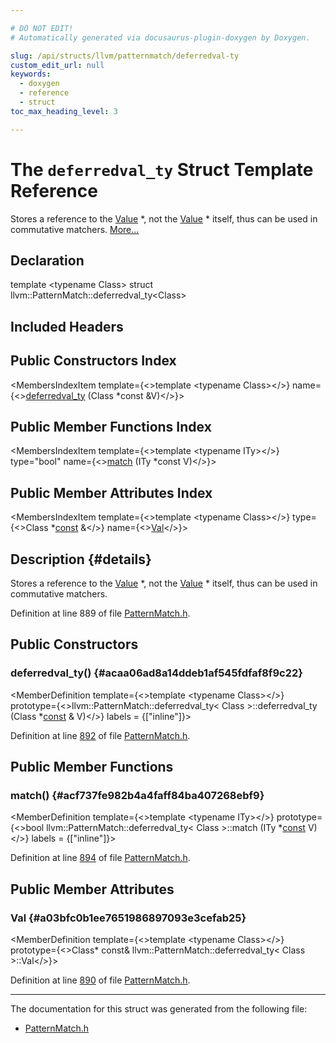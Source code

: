 ```yaml
---

# DO NOT EDIT!
# Automatically generated via docusaurus-plugin-doxygen by Doxygen.

slug: /api/structs/llvm/patternmatch/deferredval-ty
custom_edit_url: null
keywords:
  - doxygen
  - reference
  - struct
toc_max_heading_level: 3

---
```





# The `deferredval_ty` Struct Template Reference

<DoxygenPage pluginConfig={pluginConfig}>

Stores a reference to the <a href="/docs/api/classes/llvm/value">Value</a> &#42;, not the <a href="/docs/api/classes/llvm/value">Value</a> &#42; itself, thus can be used in commutative matchers. <a href="#details">More...</a>

## Declaration

<CodeBlock>template &lt;typename Class&gt;
struct llvm::PatternMatch::deferredval_ty&lt;Class&gt;</CodeBlock>

## Included Headers

<IncludesList>
<IncludesListItem
  filePath="llvm/IR/PatternMatch.h"
  permalink="/docs/api/files/include/include/llvm/include/llvm/ir/patternmatch-h"
  isLocal="true" />
</IncludesList>

## Public Constructors Index

<MembersIndex>

<MembersIndexItem
  template={<>template &lt;typename Class&gt;</>}
  name={<><a href="#acaa06ad8a14ddeb1af545fdfaf8f9c22">deferredval&#95;ty</a> (Class &#42;const &amp;V)</>}>
</MembersIndexItem>

</MembersIndex>

## Public Member Functions Index

<MembersIndex>

<MembersIndexItem
  template={<>template &lt;typename ITy&gt;</>}
  type="bool"
  name={<><a href="#acf737fe982b4a4faff84ba407268ebf9">match</a> (ITy &#42;const V)</>}>
</MembersIndexItem>

</MembersIndex>

## Public Member Attributes Index

<MembersIndex>

<MembersIndexItem
  template={<>template &lt;typename Class&gt;</>}
  type={<>Class &#42;<a href="/docs/api/files/lib/lib/target/lib/target/aarch64/aarch64promoteconstant-cpp/#a90f8350fecae261c25be85d38b451bff">const</a>  &amp;</>}
  name={<><a href="#a03bfc0b1ee7651986897093e3cefab25">Val</a></>}>
</MembersIndexItem>

</MembersIndex>

## Description {#details}

Stores a reference to the <a href="/docs/api/classes/llvm/value">Value</a> &#42;, not the <a href="/docs/api/classes/llvm/value">Value</a> &#42; itself, thus can be used in commutative matchers.

Definition at line 889 of file <a href="/docs/api/files/include/include/llvm/include/llvm/ir/patternmatch-h">PatternMatch.h</a>.

<SectionDefinition>

## Public Constructors

### deferredval&#95;ty() {#acaa06ad8a14ddeb1af545fdfaf8f9c22}

<MemberDefinition
  template={<>template &lt;typename Class&gt;</>}
  prototype={<>llvm::PatternMatch::deferredval&#95;ty&lt; Class &gt;::deferredval&#95;ty (Class &#42;<a href="/docs/api/files/lib/lib/target/lib/target/aarch64/aarch64promoteconstant-cpp/#a90f8350fecae261c25be85d38b451bff">const</a> &amp; V)</>}
  labels = {["inline"]}>

Definition at line <a href="/docs/api/files/include/include/llvm/include/llvm/ir/patternmatch-h/#l00892">892</a> of file <a href="/docs/api/files/include/include/llvm/include/llvm/ir/patternmatch-h">PatternMatch.h</a>.
</MemberDefinition>

</SectionDefinition>

<SectionDefinition>

## Public Member Functions

### match() {#acf737fe982b4a4faff84ba407268ebf9}

<MemberDefinition
  template={<>template &lt;typename ITy&gt;</>}
  prototype={<>bool llvm::PatternMatch::deferredval&#95;ty&lt; Class &gt;::match (ITy &#42;<a href="/docs/api/files/lib/lib/target/lib/target/aarch64/aarch64promoteconstant-cpp/#a90f8350fecae261c25be85d38b451bff">const</a> V)</>}
  labels = {["inline"]}>

Definition at line <a href="/docs/api/files/include/include/llvm/include/llvm/ir/patternmatch-h/#l00894">894</a> of file <a href="/docs/api/files/include/include/llvm/include/llvm/ir/patternmatch-h">PatternMatch.h</a>.
</MemberDefinition>

</SectionDefinition>

<SectionDefinition>

## Public Member Attributes

### Val {#a03bfc0b1ee7651986897093e3cefab25}

<MemberDefinition
  template={<>template &lt;typename Class&gt;</>}
  prototype={<>Class&#42; const&amp; llvm::PatternMatch::deferredval&#95;ty&lt; Class &gt;::Val</>}>

Definition at line <a href="/docs/api/files/include/include/llvm/include/llvm/ir/patternmatch-h/#l00890">890</a> of file <a href="/docs/api/files/include/include/llvm/include/llvm/ir/patternmatch-h">PatternMatch.h</a>.
</MemberDefinition>

</SectionDefinition>

<hr/>

The documentation for this struct was generated from the following file:

<ul>
<li><a href="/docs/api/files/include/include/llvm/include/llvm/ir/patternmatch-h">PatternMatch.h</a></li>
</ul>

</DoxygenPage>
